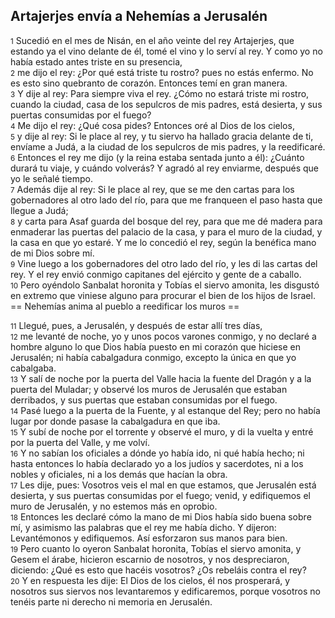 == Artajerjes envía a Nehemías a Jerusalén ==

{{anchor|1}} <small>1</small> Sucedió en el mes de Nisán, en el año veinte del rey Artajerjes, que estando ya el vino delante de él, tomé el vino y lo serví al rey. Y como yo no había estado antes triste en su presencia,<br>
{{anchor|2}} <small>2</small> me dijo el rey: ¿Por qué está triste tu rostro? pues no estás enfermo. No es esto sino quebranto de corazón. Entonces temí en gran manera.<br>
{{anchor|3}} <small>3</small> Y dije al rey: Para siempre viva el rey. ¿Cómo no estará triste mi rostro, cuando la ciudad, casa de los sepulcros de mis padres, está desierta, y sus puertas consumidas por el fuego?<br>
{{anchor|4}} <small>4</small> Me dijo el rey: ¿Qué cosa pides? Entonces oré al Dios de los cielos,<br>
{{anchor|5}} <small>5</small> y dije al rey: Si le place al rey, y tu siervo ha hallado gracia delante de ti, envíame a Judá, a la ciudad de los sepulcros de mis padres, y la reedificaré.<br>
{{anchor|6}} <small>6</small> Entonces el rey me dijo (y la reina estaba sentada junto a él): ¿Cuánto durará tu viaje, y cuándo volverás? Y agradó al rey enviarme, después que yo le señalé tiempo.<br>
{{anchor|7}} <small>7</small> Además dije al rey: Si le place al rey, que se me den cartas para los gobernadores al otro lado del río, para que me franqueen el paso hasta que llegue a Judá;<br>
{{anchor|8}} <small>8</small> y carta para Asaf guarda del bosque del rey, para que me dé madera para enmaderar las puertas del palacio de la casa, y para el muro de la ciudad, y la casa en que yo estaré. Y me lo concedió el rey, según la benéfica mano de mi Dios sobre mí.<br>
{{anchor|9}} <small>9</small> Vine luego a los gobernadores del otro lado del río, y les di las cartas del rey. Y el rey envió conmigo capitanes del ejército y gente de a caballo.<br>
{{anchor|10}} <small>10</small> Pero oyéndolo Sanbalat horonita y Tobías el siervo amonita, les disgustó en extremo que viniese alguno para procurar el bien de los hijos de Israel.<br>
== Nehemías anima al pueblo a reedificar los muros ==

{{anchor|11}} <small>11</small> Llegué, pues, a Jerusalén, y después de estar allí tres días,<br>
{{anchor|12}} <small>12</small> me levanté de noche, yo y unos pocos varones conmigo, y no declaré a hombre alguno lo que Dios había puesto en mi corazón que hiciese en Jerusalén; ni había cabalgadura conmigo, excepto la única en que yo cabalgaba.<br>
{{anchor|13}} <small>13</small> Y salí de noche por la puerta del Valle hacia la fuente del Dragón y a la puerta del Muladar; y observé los muros de Jerusalén que estaban derribados, y sus puertas que estaban consumidas por el fuego.<br>
{{anchor|14}} <small>14</small> Pasé luego a la puerta de la Fuente, y al estanque del Rey; pero no había lugar por donde pasase la cabalgadura en que iba.<br>
{{anchor|15}} <small>15</small> Y subí de noche por el torrente y observé el muro, y di la vuelta y entré por la puerta del Valle, y me volví.<br>
{{anchor|16}} <small>16</small> Y no sabían los oficiales a dónde yo había ido, ni qué había hecho; ni hasta entonces lo había declarado yo a los judíos y sacerdotes, ni a los nobles y oficiales, ni a los demás que hacían la obra.<br>
{{anchor|17}} <small>17</small> Les dije, pues: Vosotros veis el mal en que estamos, que Jerusalén está desierta, y sus puertas consumidas por el fuego; venid, y edifiquemos el muro de Jerusalén, y no estemos más en oprobio.<br>
{{anchor|18}} <small>18</small> Entonces les declaré cómo la mano de mi Dios había sido buena sobre mí, y asimismo las palabras que el rey me había dicho. Y dijeron: Levantémonos y edifiquemos. Así esforzaron sus manos para bien.<br>
{{anchor|19}} <small>19</small> Pero cuanto lo oyeron Sanbalat horonita, Tobías el siervo amonita, y Gesem el árabe, hicieron escarnio de nosotros, y nos despreciaron, diciendo: ¿Qué es esto que hacéis vosotros? ¿Os rebeláis contra el rey?<br>
{{anchor|20}} <small>20</small> Y en respuesta les dije: El Dios de los cielos, él nos prosperará, y nosotros sus siervos nos levantaremos y edificaremos, porque vosotros no tenéis parte ni derecho ni memoria en Jerusalén.<br>
